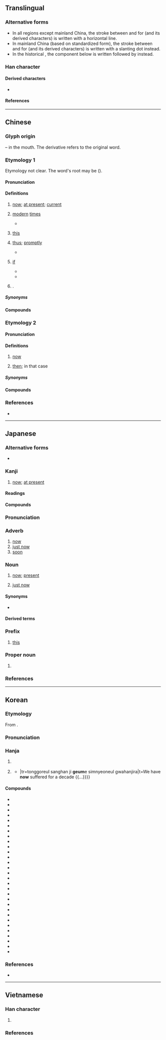 {{also|令|슥}}
{{character info}}
==Translingual==
{{Han stroke|Mainland China<br/>[[File:今-bw.png|200px]]}}
{{Han stroke|All regions except mainland China<br/>[[File:今-tred.png|80px]]}}

===Alternative forms===
* In all regions except mainland China, the stroke between {{l|mul|𠆢}} and {{l|mul|㇇}} for <big>{{lang|mul|sc=Hant|今}}</big> (and its derived characters) is written with a horizontal {{l|mul|一}} line.
* In mainland China (based on ''{{w|Xin Zixing}}'' standardized form), the stroke between {{l|mul|𠆢}} and {{l|mul|㇇}} for <big>{{lang|mul|sc=Hans|今}}</big> (and its derived characters) is written with a slanting {{l|mul|丶}} dot instead.
* In the historical {{w|Kangxi dictionary}}, the component below {{l|mul|𠆢}} is written {{l|mul|一}} followed by {{l|mul|𠃍}} instead.

===Han character===
{{Han char|rn=9|rad=人|as=02|sn=4|four=80207|canj=OIN,OMN|ids=⿱亽㇇(G),⿱亼㇇(HTJKV)}}

====Derived characters====
* {{l|mul|[[仱]], [[吟]], [[坅]], [[妗]], [[岒]], [[忴]], [[扲]], [[汵]], [[昑]], [[肣]], [[枔]], [[㲐]], [[玪]], [[𥄯]], [[矜]], [[砛]], [[紟]]([[𫄛]]), [[耹]], [[䑤]], [[蚙]], [[衿]], [[訡]], [[赺]], [[趻]], [[軡]], [[鈐]]([[钤]]), [[䩂]], [[靲]], [[䪩]], [[䰼]], [[鹶]], [[黅]], [[黔]], [[霒]], [[䶃]], [[䶖]], [[㪁]], [[欦]], [[雂]], [[鳹]], [[㕂]], [[岑]], [[庈]], [[芩]], [[笒]], [[棽]], [[琴]], [[含]], [[念]], [[侌]], [[𠉞]], [[衾]], [[貪]]([[贪]]), [[酓]], [[霠]], [[𩃬]]}}

====References====
{{Han ref|kx=0091.180|dkj=00358|dj=0194.030|hdz=10105.050|uh=4ECA}}

----

==Chinese==

===Glyph origin===
{{Han etym}}
{{liushu|i}} – in the mouth. The derivative {{och-l|含}} refers to the original word.

===Etymology 1===
{{zh-forms|alt=𫢉,⿱𠆢𬼽,⿱𠆢下}} <!-- Note: 𫝆 is Japanese alternative form, not Chinese. -->
Etymology not clear. The word's root may be {{och-l|其|id=2|this}} ({{zh-ref|Schuessler, 2007}}). 

====Pronunciation====
{{zh-pron
|m=jīn,er=y
|m-s=jin1
|c=gam1
|c-t=gim1
|g=jin1
|h=pfs=kîm;gd=gim1
|j=jing1
|mb=gíng
|md=gĭng
|mn=kin/kim
|mn_note=kin - vernacular; kim - literary
|mn-t=gim1
|w=1jin
|x=jin1
|mc=y
|oc=y
|cat=n,det,adv,conj,pn
}}

====Definitions====
{{zh-hanzi}}

# [[now]]; [[at present]]; [[current#Adjective|current]]
#: {{zh-x|今天|the '''current''' day; today}}
#: {{zh-x|從今以後|from '''now''' onwards.}}
#: {{zh-syn|現在}}
# [[modern]] [[times]]
#: {{zh-x|古往今來|from ancient to '''modern times'''.}}
#* {{zh-x|王 之 好{hào} 樂 甚，則 國 其 庶 幾 乎。今 之 樂，猶 古 之 樂 也。|If your Majesty's love of music were very great, Qi would be near to a state of good government! The music of '''the present day''' is just like the music of antiquity, as regards effecting that.|ref=Mengzi}}
#: {{zh-syn|現代}}
#: {{zh-ant|古}}
# [[this]]
#: {{zh-x|今 夏|'''this''' summer}}
#: {{zh-x|今次|'''this''' time|C}}
#: {{zh-syn|此|這}}
# {{lb|zh|literary}} [[thus]]; [[promptly]]
#* {{zh-x|子 為 我 反，無 見 王 矣。十日 之 內，數 萬 之 眾，今 涉 魏 境。|ref=Zhanguoce}}
#: {{zh-syn|即|立刻}}
# {{lb|zh|literary}} [[if]]
#* {{zh-x|此 無 他，與 民 同 樂 也。今 王 與 百姓 同 樂，則 王{wàng} 矣。|Their feeling thus is from no other reason but that you cause them to have their pleasure as you have yours. '''If''' your Majesty '''now''' will make pleasure a thing common to the people and yourself, the royal sway awaits you.|ref=Mengzi|}}
#* {{zh-x|今 兩 虎 共 鬥，其 勢 不 俱 生。|'''If''' we (the two tigers) fight against one another, it is certainly not possible that both of us will survive.|ref=Shiji}}
#: {{zh-syn|若|假如}}
# {{surname|zh}}.

=====Synonyms=====
{{zh-dial|現在}}

====Compounds====
{{zh-der|今天|今日|今年|今旦|不今不古|乃今|事到如今|于今|亙古亙今|今上|今不如昔|今世|今世說|今人|今來|今來古往|今兒|今兒個|今古奇觀|今古學派|今夕|今夕何夕|今夜|今後|今愁古恨|今文|今文家|今文尚書|今文經|今昔|今昔之感|今是昨非|今晚|今朝|今生|今生今世|今番|今茲|今草|今譯|今隸|今雨|今非昔比|今音|今韻|今體詩|以古方今|以古非今|來今|借古諷今|傍今|傳譽古今|其今|冠絕古今|博古知今|博古通今|博覽古今|即今|厚今薄古|厚古薄今|及今|古今|古今中外|古今兒|古今小說|古今少有|古今注|古今絕色|古往今來|古為今用|只今|如今|如今晚兒|尊古卑今|居今稽古|往古來今|從今以後|從古至今|感今懷昔|指古摘今|援古證今|撫今追昔|攀今吊古|攀今攬古|攀今比昔|攀今覽古|方今|於今|昨非今是|是古非今|時今|暨今|格古通今|泥古非今|洞鑒古今|演古勸今|為今之計|現今|當今|當今無輩|目今|知今博古|知古今兒|知往鑒今|空古絕今|競今疏古|而今|而今而後|自今|至今|茹古涵今|說今道古|說古談今|談今論古|談古說今|談古論今|論今說古|講古論今|貫穿今古|貴古賤今|貽範古今|超今冠古|超今絕古|超今越古|越古超今|迄今|透古通今|通今博古|通古博今|酌古御今|鑑古推今|隆古賤今|震古鑠今|非昔是今|頌古非今|今日事，今日畢|今宵|今夫}}

===Etymology 2===
{{zh-forms|alt=旦,當,擔,咊-Teochew}}
{{rfe|zh|from {{zh-l|當|tr=-}}?}}

====Pronunciation====
{{zh-pron
|mn=taⁿ
|mn-t=dan1/da1
|cat=n,conj
}}

====Definitions====
{{zh-hanzi}}

# {{lb|zh|Min Nan|Puxian Min}} [[now]]
# {{lb|zh|Min Nan}} [[then]]; in that case

=====Synonyms=====
{{zh-dial|現在}}

====Compounds====
{{zh-der|到今|今仔|今才|從到今}}

===References===
* {{R:yue:Hanzi}}

{{zh-cat|Present}}

----

==Japanese==

===Alternative forms===
* {{ja-l|𫝆}}

===Kanji===
{{ja-kanji|grade=2|rs=人02}}

# [[now]]; [[at present]]

====Readings====
{{ja-readings
|goon=こん<こん<こむ
|kanon=きん<きん<きむ
|kun=いま-
|nanori=な
}}

====Compounds====
{{attention|ja|Need to convert ja-l to ja-r with hiragana readings}}
{{col5|ja
|{{ja-r|今日|きょう}}: [[today]]
|{{ja-r|今朝|け​さ}}: [[this morning]]
|{{ja-r|今年|ことし}}: [[this year]]
|{{ja-r|今宵|こよい}}: [[tonight]]; [[this evening]]
|{{ja-r|今回|こんかい}}: [[this time]]; [[lately]]
|{{ja-r|今月|こんげつ}}: [[this]] [[month]]
|{{ja-r|今後|こんご}}: [[from now on]]
|{{ja-r|今週|こんしゅう}}: [[this]] [[week]]
|{{ja-r|今度|こんど}}: [[this time]]; [[recent]]; [[previous]]; [[another]]
|{{ja-r|今晩|こんばん}}: [[tonight]]; [[this evening]]
|{{ja-l|今迄}}
|{{ja-l|今際}}
|{{ja-l|今夏}}
|{{ja-l|今期}}
|{{ja-l|今暁}}
|{{ja-l|今古}}
|{{ja-l|今更}}
|{{ja-l|今国会}}
|{{ja-l|今々}}, {{ja-l|今今}}
|{{ja-l|今次}}
|{{ja-l|今秋}}
|{{ja-l|今出来}}
|{{ja-l|今春}}
|{{ja-l|今尚}}
|{{ja-l|今上}}
|{{ja-l|今人}}
|{{ja-l|今世界}}
|{{ja-l|今世紀}}
|{{ja-l|今是昨非}}
|{{ja-l|今生}}
|{{ja-l|今昔}}
|{{ja-l|今川焼}}
|{{ja-l|今程}}
|{{ja-l|今冬}}
|{{ja-l|今道心}}
|{{ja-l|今般}}
|{{ja-l|今風}}
|{{ja-l|今方}}
|{{ja-l|今明日}}
|{{ja-l|今夜}}
|{{ja-l|今夕}}
|{{ja-l|今様}}
}}

{{ja-kanjitab|いま|yomi=k}}

===Pronunciation===
{{ja-pron|yomi=k|いま|acc=1|acc_ref=DJR,NHK}}

===Adverb===
{{ja-pos|adverb|いま}}

# [[now]]
# [[just now]]
# [[soon]]
#: {{synonyms|ja|すぐ|tr1=sugu|t1=soon|すぐに|tr2=sugu ni|t2=immediately}}

===Noun===
{{ja-noun|いま}}

# [[now]]; [[present#Adjective|present]]
#: {{ja-usex|'''今'''を生きる|'''いま''' を いきる|live in the now}}
#: {{ja-usex|'''今'''はもうない。|'''いま''' は もう ない。|It does not exist any more. (''lit. "now it is no longer existing."'')}}
# [[just now]]
#: {{synonyms|ja|さっき}}
#: {{ja-usex|'''今'''の声|'''いま''' の こえ|that voice just now}}
#: {{ja-usex|なんだったんだろう、'''今'''の。|なん だった ん だろう、'''いま''' の。|What was that just now&hellip;?}}

====Synonyms====
* {{ja-r|現在|げんざい}}

====Derived terms====
{{der3|ja|title=Terms derived from {{ja-r|今|いま}}:
|{{ja-r|今一度|いまいちど}}: [[once more]]
|{{ja-r|今どき|いまどき}}: [[these days]]
|{{ja-r|今時|いまどき|rom=-}}, {{ja-r|今どき|いまどき}}
|{{ja-r|今頃|いまごろ|rom=-}}, {{ja-r|今ごろ|いまごろ}}: [[around]] [[this time]]
|{{ja-r|今一つ|いまひとつ}}: [[one]] [[more]]; [[another]]; [[slightly]] [[lacking]]
|{{ja-r|今まで|いま まで}}: [[until]] [[now]]; [[so far]]
|{{ja-r|今や|いまや}}: [[nowadays]]
|{{ja-r|中今|なかいま|the [[present#Adjective|present]]; as a [[privileged]] [[moment]] in [[eternity]]}}
|{{ja-r|今村|^いまむら}}
|{{ja-r|今が今まで|いま が いま まで}}: up to this very moment
|{{ja-r|今し方|いましがた}}
|{{ja-r|今では|いまでは}}
|{{ja-r|今の所|いま の ところ}}
|{{ja-r|今めかしい|いまめかしい}}
|{{ja-r|今めかす|いまめかす}}
|{{ja-r|今もって|いまもって}}
|{{ja-r|今や遅しと|いまや おそし と}}
|{{ja-r|今少し|いますこし}}
|{{ja-r|今思うと|いまおもうと}}
|{{ja-r|今直ぐ|いますぐ}}
}}

===Prefix===
{{ja-pos|prefix|こん}}

# {{lb|ja|temporal}} [[this]]
#: {{ja-usex|'''今'''[[世紀]]%[[最大]]の[[危機]]|'''こん'''-せいき% さいだい の きき|greatest danger of '''this''' century}}
#: {{ja-usex|'''今'''[[シーズン]]|'''こん'''-シーズン|'''this''' season}}

===Proper noun===
{{ja-pos|proper|こん}}

# {{surname|ja|sort=こん}}

===References===
<references/>

----

==Korean==

===Etymology===
From {{der|ko|ltc|-}} {{ltc-l|今}}. {{hanja-hunmong|금|kum|雜語|alt=⿱𠆢𬼽}}

===Pronunciation===
{{ko-hanja-pron|금}}

===Hanja===
{{ko-hanja-search}}
{{ko-hanja|이제|금}}

# {{lb|ko|literary}} {{hanja form of|금|[[this]]}}
# {{lb|ko|literary}} {{hanja form of|금|[[now]]; [[at present]]}}
#* {{quote-book|ko|year=1919|title={{lw|ko|s:3·1독립선언서#원문|기미 독립 선언서(己未獨立宣言書)}}|trans-title={{lw|en|s:Proclamation of Korean Independence|Proclamation of Korean Independence}}|text={{ruby|[[[痛苦]]](통고)}}[[를]] {{ruby|[[[甞]]](상)}}[[하다|한]] [[지]] '''{{ruby|[[[今]]](금)}}'''[[에]] {{ruby|[[[十年]]](십년)}}[[을]] {{ruby|[[[過]]](과)}}[[하다|한지라]] {{...}}|tr=tonggoreul sanghan ji '''geum'''e simnyeoneul gwahanjira|t=We have '''now''' suffered for a decade {{...}}}}

====Compounds====
{{der-top3|Compounds}}
* {{ko-l|금방|今方}}
* {{ko-l|방금|方今}}
* {{ko-l|지금|只今}}
* {{ko-l|작금|昨今}}
* {{ko-l|금번|今番}}
* {{ko-l|금년|今年}}
* {{ko-l|금래|今來}}
* {{ko-l|금차|今次}}
* {{ko-l|금주|今週}}
* {{ko-l|금일|今日}}
* {{ko-l|목금|目今}}
* {{ko-l|상금|尙今}}
* {{ko-l|금명|今明}}
* {{ko-l|금석|今夕}}
* {{ko-l|금기|今期}}
* {{ko-l|금야|今夜}}
* {{ko-l|금월|今月}}
* {{ko-l|금조|今朝}}
* {{ko-l|금대|今代}}
* {{ko-l|금세|今歲}}
* {{ko-l|금시|今時}}
* {{ko-l|당금|當今}}
* {{ko-l|금효|今曉}}
* {{ko-l|금반|今般}}
* {{ko-l|금세|今世}}
* {{ko-l|금후|今後}}
* {{ko-l|고금|古今}}
* {{ko-l|즉금|卽今}}
* {{ko-l|금세기|今世紀}}
* {{ko-l|금시초문|今始初聞}}
{{der-bottom}}

===References===
* {{R:hanjadoc|141}}

----

==Vietnamese==

===Han character===
{{vi-readings|rs=人02
|hanviet=kim-tdcndg;tdcntd;gdhn, câm-tdcndg;tdcntd
|phienthiet=,居吟 cư ngâm
|nom=kim-tdcndg;tdcntd;bonet;genibrel, câm-tdcndg;tdcntd, căm-tdcndg, cầm-tdcndg, ngấm-tdcndg
}}

# {{rfdef|vi|sort=人02}}

===References===
<references/>
